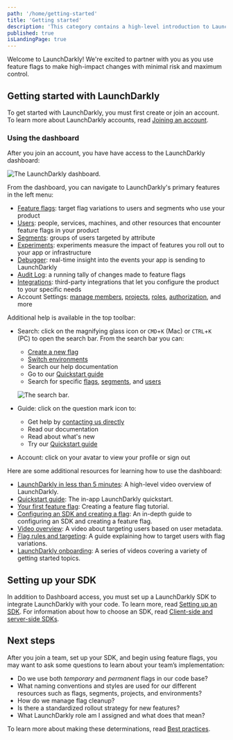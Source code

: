 ```yaml
---
path: '/home/getting-started'
title: 'Getting started'
description: 'This category contains a high-level introduction to LaunchDarkly.'
published: true
isLandingPage: true
---
```


Welcome to LaunchDarkly! We're excited to partner with you as you use feature flags to make high-impact changes with minimal risk and maximum control.

## Getting started with LaunchDarkly

To get started with LaunchDarkly, you must first create or join an account. To learn more about LaunchDarkly accounts, read [Joining an account](/home/getting-started/your-account).

### Using the dashboard

After you join an account, you have have access to the LaunchDarkly dashboard:

![The LaunchDarkly dashboard.](../../images/launchdarkly-dashboard.png)

From the dashboard, you can navigate to LaunchDarkly's primary features in the left menu:

- [Feature flags](/home/flags): target flag variations to users and segments who use your product
- [Users](/home/users): people, services, machines, and other resources that encounter feature flags in your product
- [Segments](/home/users/segments): groups of users targeted by attribute
- [Experiments](/home/experimentation): experiments measure the impact of features you roll out to your app or infrastructure
- [Debugger](/home/flags/debugger): real-time insight into the events your app is sending to LaunchDarkly
- [Audit Log](/home/flags/audit-log-history): a running tally of changes made to feature flags
- [Integrations](/integrations): third-party integrations that let you configure the product to your specific needs
- Account Settings: [manage members](/home/members), [projects](/home/organize/projects), [roles](/home/members/built-in-roles), [authorization](/home/account-security), and more

Additional help is available in the top toolbar:

- Search: click on the magnifying glass icon or `CMD`+`K` (Mac) or `CTRL`+`K` (PC) to open the search bar. From the search bar you can:
    - [Create a new flag](/home/getting-started/feature-flags)
    - [Switch environments](/home/organize/environments)
    - Search our help documentation
    - Go to our [Quickstart guide](https://app.launchdarkly.com/default/production/quickstart)
    - Search for specific [flags](/home/flags), [segments](/home/users/segments), and [users](/home/users)

    ![The search bar.](../../images/search-bar.png)

- Guide: click on the question mark icon to:
    - Get help by [contacting us directly](https://support.launchdarkly.com/)
    - Read our documentation
    - Read about what's new
    - Try our [Quickstart guide](https://app.launchdarkly.com/default/production/quickstart)
- Account: click on your avatar to view your profile or sign out

Here are some additional resources for learning how to use the dashboard:

* [LaunchDarkly in less than 5 minutes](https://fast.wistia.net/embed/channel/mli3h9o3nh?wchannelid=mli3h9o3nh&wmediaid=j627spzhzn): A high-level video overview of LaunchDarkly.
* [Quickstart guide](https://app.launchdarkly.com/quickstart): The in-app LaunchDarkly quickstart.
* [Your first feature flag](/home/getting-started/feature-flags): Creating a feature flag tutorial.
* [Configuring an SDK and creating a flag](/guides/tutorials/sdk-flag): An in-depth guide to configuring an SDK and creating a feature flag.
* [Video overview](https://fast.wistia.net/embed/channel/mli3h9o3nh?wchannelid=mli3h9o3nh&wmediaid=c9x1gyt42d): A video about targeting users based on user metadata.
* [Flag rules and targeting](https://docs.launchdarkly.com/guides/tutorials/rules-and-targeting): A guide explaining how to target users with flag variations.
* [LaunchDarkly onboarding](https://launchdarkly.com/onboarding): A series of videos covering a variety of getting started topics.

## Setting up your SDK

In addition to Dashboard access, you must set up a LaunchDarkly SDK to integrate LaunchDarkly with your code. To learn more, read [Setting up an SDK](/home/getting-started/setting-up). For information about how to choose an SDK, read [Client-side and server-side SDKs](/sdk/concepts/client-side-server-side).

## Next steps

After you join a team, set up your SDK, and begin using feature flags, you may want to ask some questions to learn about your team’s implementation:

* Do we use both *temporary* and *permanent* flags in our code base?
* What naming conventions and styles are used for our different resources such as flags, segments, projects, and environments?
* How do we manage flag cleanup?
* Is there a standardized rollout strategy for new features?
* What LaunchDarkly role am I assigned and what does that mean?

To learn more about making these determinations, read [Best practices](https://docs.launchdarkly.com/guides#best-practices).
